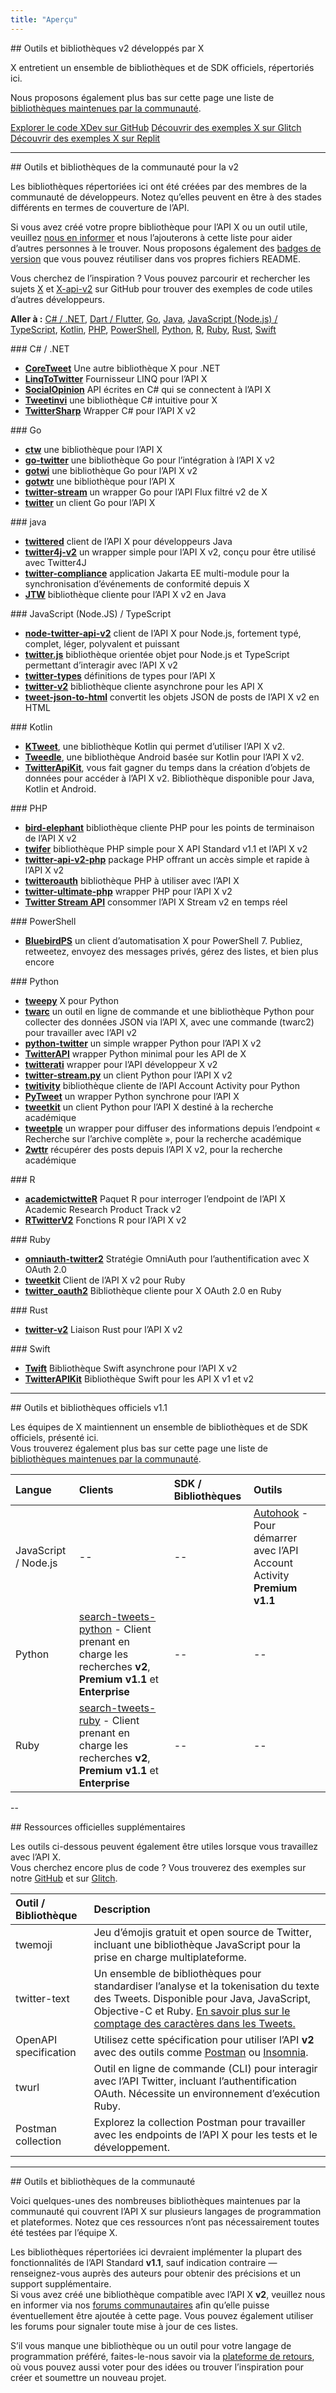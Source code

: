 ```yaml
---
title: "Aperçu"
---
```


<div id="x-built-v2-tools-and-libraries">
  ## Outils et bibliothèques v2 développés par X
</div>

X entretient un ensemble de bibliothèques et de SDK officiels, répertoriés ici.

Nous proposons également plus bas sur cette page une liste de [bibliothèques maintenues par la communauté](#community-libraries).

[Explorer le code XDev sur GitHub](https://github.com/xdevplatform)
[Découvrir des exemples X sur Glitch](https://glitch.com/@twitter)
[Découvrir des exemples X sur Replit](https://replit.com/@twitter)

---

<div id="community-tools-and-libraries-for-v2">
  ## Outils et bibliothèques de la communauté pour la v2
</div>

Les bibliothèques répertoriées ici ont été créées par des membres de la communauté de développeurs. Notez qu’elles peuvent en être à des stades différents en termes de couverture de l’API.

Si vous avez créé votre propre bibliothèque pour l’API X ou un outil utile, veuillez [nous en informer](https://devcommunity.x.com/c/libraries-and-sdks/63) et nous l’ajouterons à cette liste pour aider d’autres personnes à le trouver. Nous proposons également des [badges de version](https://twbadges.glitch.me/) que vous pouvez réutiliser dans vos propres fichiers README.

Vous cherchez de l’inspiration ? Vous pouvez parcourir et rechercher les sujets [X](https://github.com/topics/twitter?o=desc&s=updated) et [X-api-v2](https://github.com/topics/twitter-api-v2?o=desc&s=updated) sur GitHub pour trouver des exemples de code utiles d’autres développeurs.

**Aller à :** [C# / .NET](#csharp), [Dart / Flutter](#dart), [Go](#go), [Java](#java), [JavaScript (Node.js) / TypeScript](#nodejs), [Kotlin](#kotlin), [PHP](#php), [PowerShell](#powershell), [Python](#python), [R](#r), [Ruby](#ruby), [Rust](#rust), [Swift](#swift)

<div id="c-net">
  ### C# / .NET
</div>

- [**CoreTweet**](https://github.com/CoreTweet/CoreTweet) Une autre bibliothèque X pour .NET
- [**LinqToTwitter**](https://github.com/JoeMayo/LinqToTwitter) Fournisseur LINQ pour l’API X
- [**SocialOpinion**](https://github.com/jamiemaguiredotnet/SocialOpinion-Public) API écrites en C# qui se connectent à l’API X
- [**Tweetinvi**](https://github.com/linvi/tweetinvi) une bibliothèque C# intuitive pour X
- [**TwitterSharp**](https://github.com/Xwilarg/TwitterSharp) Wrapper C# pour l’API X v2

<div id="go">
  ### Go
</div>

- [**ctw**](https://github.com/0dayfall/ctw) une bibliothèque pour l’API X
- [**go-twitter**](https://github.com/g8rswimmer/go-twitter) une bibliothèque Go pour l’intégration à l’API X v2
- [**gotwi**](https://github.com/michimani/gotwi) une bibliothèque Go pour l’API X v2
- [**gotwtr**](https://github.com/sivchari/gotwtr) une bibliothèque pour l’API X
- [**twitter-stream**](https://github.com/Fallenstedt/twitter-stream) un wrapper Go pour l’API Flux filtré v2 de X
- [**twitter**](https://github.com/creachadair/twitter) un client Go pour l’API X

<div id="java">
  ### java
</div>

- [**twittered**](https://github.com/redouane59/twittered) client de l’API X pour développeurs Java
- [**twitter4j-v2**](https://github.com/takke/twitter4j-v2) un wrapper simple pour l’API X v2, conçu pour être utilisé avec Twitter4J
- [**twitter-compliance**](https://github.com/UCL/twitter-compliance) application Jakarta EE multi-module pour la synchronisation d’événements de conformité depuis X
- [**JTW**](https://github.com/uakihir0/jtw) bibliothèque cliente pour l’API X v2 en Java

<div id="javascript-nodejs-typescript">
  ### JavaScript (Node.JS) / TypeScript
</div>

- [**node-twitter-api-v2**](https://github.com/PLhery/node-twitter-api-v2) client de l’API X pour Node.js, fortement typé, complet, léger, polyvalent et puissant
- [**twitter.js**](https://github.com/twitterjs/twitter.js) bibliothèque orientée objet pour Node.js et TypeScript permettant d’interagir avec l’API X v2
- [**twitter-types**](https://github.com/twitterjs/twitter-types) définitions de types pour l’API X
- [**twitter-v2**](https://github.com/HunterLarco/twitter-v2) bibliothèque cliente asynchrone pour les API X
- [**tweet-json-to-html**](https://github.com/wdl/tweet-json-to-html) convertit les objets JSON de posts de l’API X v2 en HTML

<div id="kotlin">
  ### Kotlin
</div>

- [**KTweet**](https://github.com/ChromasIV/KTweet), une bibliothèque Kotlin qui permet d’utiliser l’API X v2.
- [**Tweedle**](https://github.com/tyczj/Tweedle), une bibliothèque Android basée sur Kotlin pour l’API X v2.
- [**TwitterApiKit**](https://github.com/kojofosu/TwitterApiKit), vous fait gagner du temps dans la création d’objets de données pour accéder à l’API X v2. Bibliothèque disponible pour Java, Kotlin et Android.

<div id="php">
  ### PHP
</div>

- [**bird-elephant**](https://github.com/danieldevine/bird-elephant) bibliothèque cliente PHP pour les points de terminaison de l’API X v2
- [**twifer**](https://github.com/ferrysyahrinal/twifer) bibliothèque PHP simple pour X API Standard v1.1 et l’API X v2
- [**twitter-api-v2-php**](https://github.com/noweh/twitter-api-v2-php) package PHP offrant un accès simple et rapide à l’API X v2
- [**twitteroauth**](https://github.com/abraham/twitteroauth) bibliothèque PHP à utiliser avec l’API X
- [**twitter-ultimate-php**](https://github.com/utxo-one/twitter-ultimate-php) wrapper PHP pour l’API X v2
- [**Twitter Stream API**](https://github.com/redwebcreation/twitter-stream-api) consommer l’API X Stream v2 en temps réel

<div id="powershell">
  ### PowerShell
</div>

- [**BluebirdPS**](https://github.com/thedavecarroll/BluebirdPS) un client d’automatisation X pour PowerShell 7. Publiez, retweetez, envoyez des messages privés, gérez des listes, et bien plus encore

<div id="python">
  ### Python
</div>

- [**tweepy**](https://github.com/tweepy/tweepy) X pour Python
- [**twarc**](https://twarc-project.readthedocs.io/en/latest/twarc2_en_us/) un outil en ligne de commande et une bibliothèque Python pour collecter des données JSON via l’API X, avec une commande (twarc2) pour travailler avec l’API v2
- [**python-twitter**](https://github.com/sns-sdks/python-twitter) un simple wrapper Python pour l’API X v2
- [**TwitterAPI**](https://github.com/geduldig/TwitterAPI) wrapper Python minimal pour les API de X
- [**twitterati**](https://github.com/JeannieDaniel/twitterati) wrapper pour l’API développeur X v2
- [**twitter-stream.py**](https://github.com/twitivity/twitter-stream.py) un client Python pour l’API X v2
- [**twitivity**](https://github.com/twitivity/twitivity) bibliothèque cliente de l’API Account Activity pour Python
- [**PyTweet**](https://github.com/TheFarGG/PyTweet) un wrapper Python synchrone pour l’API X
- [**tweetkit**](https://github.com/ysenarath/tweetkit) un client Python pour l’API X destiné à la recherche académique
- [**tweetple**](https://github.com/dapivei/tweetple) un wrapper pour diffuser des informations depuis l’endpoint « Recherche sur l’archive complète », pour la recherche académique
- [**2wttr**](https://github.com/simonlindgren/2wttr) récupérer des posts depuis l’API X v2, pour la recherche académique

<div id="r">
  ### R
</div>

- [**academictwitteR**](https://github.com/cjbarrie/academictwitteR) Paquet R pour interroger l’endpoint de l’API X Academic Research Product Track v2
- [**RTwitterV2**](https://github.com/MaelKubli/RTwitterV2) Fonctions R pour l’API X v2

<div id="ruby">
  ### Ruby
</div>

- [**omniauth-twitter2**](https://github.com/unasuke/omniauth-twitter2) Stratégie OmniAuth pour l’authentification avec X OAuth 2.0
- [**tweetkit**](https://github.com/julianfssen/tweetkit) Client de l’API X v2 pour Ruby
- [**twitter_oauth2**](https://github.com/nov/twitter_oauth2) Bibliothèque cliente pour X OAuth 2.0 en Ruby

<div id="rust">
  ### Rust
</div>

- [**twitter-v2**](https://github.com/jpopesculian/twitter-v2-rs) Liaison Rust pour l’API X v2

<div id="swift">
  ### Swift
</div>

- [**Twift**](https://github.com/daneden/Twift/) Bibliothèque Swift asynchrone pour l’API X v2
- [**TwitterAPIKit**](https://github.com/mironal/TwitterAPIKit) Bibliothèque Swift pour les API X v1 et v2

---

<div id="official-v11-tools-and-libraries">
  ## Outils et bibliothèques officiels v1.1
</div>

Les équipes de X maintiennent un ensemble de bibliothèques et de SDK officiels, présenté ici.\
Vous trouverez également plus bas sur cette page une liste de [bibliothèques maintenues par la communauté](#community-libraries).

| Langue               | Clients                                                                                                                                                   | SDK / Bibliothèques | Outils                                                                                                                   |
| :------------------- | :-------------------------------------------------------------------------------------------------------------------------------------------------------- | :------------------- | :----------------------------------------------------------------------------------------------------------------------- |
| JavaScript / Node.js | --                                                                                                                                                        | --                   | [Autohook](https://www.npmjs.com/package/twitter-autohook) - Pour démarrer avec l’API Account Activity **Premium v1.1** |
| Python               | [search-tweets-python](https://github.com/xdevplatform/search-tweets-python) - Client prenant en charge les recherches **v2**, **Premium v1.1** et **Enterprise** | --                   | --                                                                                                                       |
| Ruby                 | [search-tweets-ruby](https://github.com/sferik/twitter) - Client prenant en charge les recherches **v2**, **Premium v1.1** et **Enterprise**              | --                   | --                                                                                                                       |

--

<div id="additional-official-resources">
  ## Ressources officielles supplémentaires
</div>

Les outils ci-dessous peuvent également être utiles lorsque vous travaillez avec l’API X.\
Vous cherchez encore plus de code ? Vous trouverez des exemples sur notre [GitHub](https://github.com/xdevplatform) et sur [Glitch](https://glitch.com/@twitter).

| Outil / Bibliothèque  | Description                                                                                                                                                                                |
| :-------------------- | :----------------------------------------------------------------------------------------------------------------------------------------------------------------------------------------- |
| twemoji               | Jeu d’émojis gratuit et open source de Twitter, incluant une bibliothèque JavaScript pour la prise en charge multiplateforme.                                                             |
| twitter-text          | Un ensemble de bibliothèques pour standardiser l’analyse et la tokenisation du texte des Tweets. Disponible pour Java, JavaScript, Objective-C et Ruby. [En savoir plus sur le comptage des caractères dans les Tweets.](#) |
| OpenAPI specification | Utilisez cette spécification pour utiliser l’API **v2** avec des outils comme [Postman](#) ou [Insomnia](#).                                                                               |
| twurl                 | Outil en ligne de commande (CLI) pour interagir avec l’API Twitter, incluant l’authentification OAuth. Nécessite un environnement d’exécution Ruby.                                       |
| Postman collection    | Explorez la collection Postman pour travailler avec les endpoints de l’API X pour les tests et le développement.                                                                           |

---

<div id="community-tools-and-libraries">
  ## Outils et bibliothèques de la communauté
</div>

Voici quelques-unes des nombreuses bibliothèques maintenues par la communauté qui couvrent l’API X sur plusieurs langages de programmation et plateformes. Notez que ces ressources n’ont pas nécessairement toutes été testées par l’équipe X.

Les bibliothèques répertoriées ici devraient implémenter la plupart des fonctionnalités de l’API Standard **v1.1**, sauf indication contraire — renseignez-vous auprès des auteurs pour obtenir des précisions et un support supplémentaire.\
Si vous avez créé une bibliothèque compatible avec l’API X **v2**, veuillez nous en informer via nos [forums communautaires](https://devcommunity.x.com/c/libraries-and-sdks/63) afin qu’elle puisse éventuellement être ajoutée à cette page. Vous pouvez également utiliser les forums pour signaler toute mise à jour de ces listes.

S’il vous manque une bibliothèque ou un outil pour votre langage de programmation préféré, faites-le-nous savoir via la [plateforme de retours](https://twitterdevfeedback.uservoice.com/), où vous pouvez aussi voter pour des idées ou trouver l’inspiration pour créer et soumettre un nouveau projet.